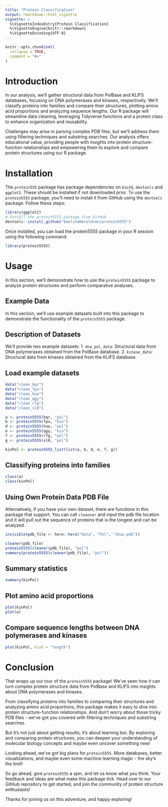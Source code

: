 ```yaml
---
title: "Protein Classification"
output: rmarkdown::html_vignette
vignette: >
  %\VignetteIndexEntry{Protein Classification}
  %\VignetteEngine{knitr::rmarkdown}
  %\VignetteEncoding{UTF-8}
---
```


```r
knitr::opts_chunk$set(
  collapse = TRUE,
  comment = "#>"
)
```

# Introduction

In our analysis, we'll gather structural data from PolBase and KLIFS databases, focusing on DNA polymerases and kinases, respectively. We'll classify proteins into families and compare their structures, plotting amino acid proportions and analyzing sequence lengths. Our R package will streamline data cleaning, leveraging Tidyverse functions and a protein class to enhance organization and reusability.

Challenges may arise in parsing complex PDB files, but we'll address them using filtering techniques and substring searches. Our analysis offers educational value, providing people with insights into protein structure-function relationships and empowering them to explore and compare protein structures using our R package.

# Installation
The `protein555` package has package dependencies on `bio3d`, `devtools` and `ggplot2`. These should be installed if not downloaded prior. To use the `protein5555` package, you'll need to install it from GitHub using the `devtools` package. Follow these steps:

```r
library(ggplot2)
# Install the protein5555 package from GitHub
devtools::install_github("EmelineHaroldsen/protein5555")
```

Once installed, you can load the protein5555 package in your R session using the following command:

```r
library(protein5555)
```

# Usage

In this section, we'll demonstrate how to use the `protein5555` package to analyze protein structures and perform comparative analyses.

## Example Data

In this section, we'll use example datasets built into this package to demonstrate the functionality of the `protein5555` package. 

## Description of Datasets

We'll provide two example datasets:
1. `dna_pol_data`: Structural data from DNA polymerases obtained from the PolBase database.
2. `kinase_data`: Structural data from kinases obtained from the KLIFS database.

## Load example datasets
```r
data("clean_bqr")
data("clean_fpu")
data("clean_huo")
data("clean_qgy")
data("clean_r7g")
data("clean_sl0")

a <- protein5555(bqr, "pol")
b <- protein5555(fpu, "kin")
d <- protein5555(huo, "pol")
e <- protein5555(qgy, "kin")
f <- protein5555(r7g, "pol")
g <- protein5555(sl0, "pol")

kinPol <- protein5555_list(list(a, b, d, e, f, g))
```

## Classifying proteins into families
```r
class(a)
class(kinPol)
```
## Using Own Protein Data PDB File
Alternatively, if you have your own dataset, there are functions in this package that support. You can call `cleanser` and input the pdb file location and it will pull out the sequence of proteins that is the longest and can be analyzed.
```r
invisible(pdb_file <- here::here("data", "Pol", "1huo.pdb"))
```

```r
cleaner(pdb_file)
protein5555(cleaner(pdb_file), "pol")
summary(protein5555(cleaner(pdb_file), "pol"))
```

## Summary statistics
```r
summary(kinPol)
```

## Plot amino acid proportions
```r
plot(kinPol)
plot(a)
```

## Compare sequence lengths between DNA polymerases and kinases
```r
plot(kinPol, kind = "length")
```

# Conclusion

That wraps up our tour of the `protein5555` package! We've seen how it can turn complex protein structure data from PolBase and KLIFS into insights about DNA polymerases and kinases.

From classifying proteins into families to comparing their structures and analyzing amino acid proportions, this package makes it easy to dive into protein structure-function relationships. And don't worry about those tricky PDB files - we've got you covered with filtering techniques and substring searches.

But it's not just about getting results; it's about learning too. By exploring and comparing protein structures, you can deepen your understanding of molecular biology concepts and maybe even uncover something new!

Looking ahead, we've got big plans for `protein5555`. More databases, better visualizations, and maybe even some machine learning magic - the sky's the limit!

So go ahead, give `protein5555` a spin, and let us know what you think. Your feedback and ideas are what make this package tick. Head over to our GitHub repository to get started, and join the community of protein structure enthusiasts!

Thanks for joining us on this adventure, and happy exploring!
